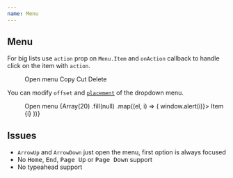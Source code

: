 ```yaml
---
name: Menu
---
```



## Menu

For big lists use `action` prop on `Menu.Item` and `onAction` callback to handle click on the item with `action`.

<Playground>
  <Box css={{ p: '$8' }}>
    <Menu onAction={typeof window !== 'undefined' ? window.alert : null}>
      <Menu.Button>
        <span>Open menu</span>
        <Icon as={HiChevronDown} size="lg" />
      </Menu.Button>
      <Menu.List>
        <Menu.Item action="copy">
          <Icon as="svg" />
          Copy
        </Menu.Item>
        <Menu.Item action="cut">
          <Icon as="svg" />
          Cut
        </Menu.Item>
        <Menu.Item action="delete" css={{ color: '$danger' }}>
          <Icon as={HiOutlineTrash} color="$danger" />
          Delete
        </Menu.Item>
      </Menu.List>
    </Menu>
  </Box>
</Playground>

You can modify `offset` and [`placement`](https://popper.js.org/docs/v2/constructors/#options) of the dropdown menu.

<Playground>
  <ThemeProvider theme="black">
    <Box css={{ p: '$8', bc: '$surfaceStill' }}>
      <Menu>
        <Menu.Button>
          <span>Open menu</span>
          <Icon as={HiChevronDown} size="lg" />
        </Menu.Button>
        <Menu.List offset={0} placement="right-start">
          {Array(20)
            .fill(null)
            .map((el, i) => (
              <Menu.Item key={i} onClick={() => window.alert(i)}>
                Item {i}
              </Menu.Item>
            ))}
        </Menu.List>
      </Menu>
    </Box>
  </ThemeProvider>
</Playground>

## Issues

- `ArrowUp` and `ArrowDown` just open the menu, first option is always focused
- No <kbd>Home</kbd>, <kbd>End</kbd>, <kbd>Page Up</kbd> or <kbd>Page Down</kbd> support
- No typeahead support
